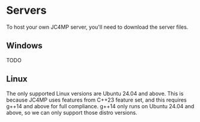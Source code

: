 # Servers

To host your own JC4MP server, you'll need to download the server files.

## Windows

TODO

## Linux

The only supported Linux versions are Ubuntu 24.04 and above. This is because JC4MP uses features from C++23 feature set, and this requires g++14 and above for full compliance. g++14 only runs on Ubuntu 24.04 and above, so we can only support those distro versions.